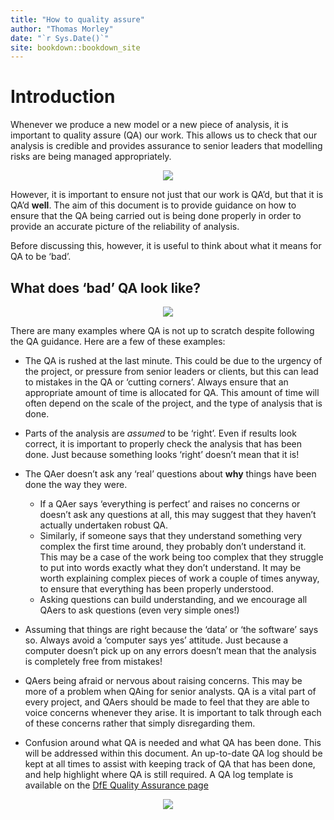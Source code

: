 ```yaml
--- 
title: "How to quality assure"
author: "Thomas Morley"
date: "`r Sys.Date()`"
site: bookdown::bookdown_site
---
```


# Introduction

Whenever we produce a new model or a new piece of analysis, it is important to quality assure (QA) our work. This allows us to check that our analysis is credible and provides assurance to senior leaders that modelling risks are being managed appropriately.

<center>

![](https://img.freepik.com/free-vector/review-rating-testimonials-online-laptop-computer-workplace-customer-evaluate-testimony-feedback-experience-concept-desk-top-view-flat-cartoon_101884-911.jpg?size=626&ext=jpg)

</center>

However, it is important to ensure not just that our work is QA'd, but that it is QA'd **well**. The aim of this document is to provide guidance on how to ensure that the QA being carried out is being done properly in order to provide an accurate picture of the reliability of analysis.

Before discussing this, however, it is useful to think about what it means for QA to be 'bad'.

## What does 'bad' QA look like?

<center>

![](https://img.freepik.com/vetores-gratis/empresarios-estressados-olhando-para-um-grafico-de-resultados-ruins-os-negocios-falham-grafico-para-baixo_348082-604.jpg?size=664&ext=jpg)

</center>

There are many examples where QA is not up to scratch despite following the QA guidance. Here are a few of these examples:

* The QA is rushed at the last minute. This could be due to the urgency of the project, or pressure from senior leaders or clients, but this can lead to mistakes in the QA or 'cutting corners'. Always ensure that an appropriate amount of time is allocated for QA. This amount of time will often depend on the scale of the project, and the type of analysis that is done.

* Parts of the analysis are *assumed* to be 'right'. Even if results look correct, it is important to properly check the analysis that has been done. Just because something looks 'right' doesn't mean that it is!

* The QAer doesn't ask any 'real' questions about **why** things have been done the way they were.
  + If a QAer says 'everything is perfect' and raises no concerns or doesn't ask any questions at all, this may suggest that they haven't actually undertaken robust QA.
  + Similarly, if someone says that they understand something very complex the first time around, they probably don't understand it. This may be a case of the work being too complex that they struggle to put into words exactly what they don't understand. It may be worth explaining complex pieces of work a couple of times anyway, to ensure that everything has been properly understood.
  + Asking questions can build understanding, and we encourage all QAers to ask questions (even very simple ones!)

* Assuming that things are right because the 'data' or 'the software' says so. Always avoid a 'computer says yes' attitude. Just because a computer doesn't pick up on any errors doesn't mean that the analysis is completely free from mistakes!


* QAers being afraid or nervous about raising concerns. This may be more of a problem when QAing for senior analysts. QA is a vital part of every project, and QAers should be made to feel that they are able to voice concerns whenever they arise. It is important to talk through each of these concerns rather that simply disregarding them.

* Confusion around what QA is needed and what QA has been done. This will be addressed within this document. An up-to-date QA log should be kept at all times to assist with keeping track of QA that has been done, and help highlight where QA is still required. A QA log template is available on the [DfE Quality Assurance page](https://educationgovuk.sharepoint.com/sites/sarpi/g/SitePages/Quality-Assurance.aspx)

<center>

![](C:/Users/tmorley/OneDrive - Department for Education/Documents/Projects/How to QA/bookdown-how-to/qa-log.png)
</center>
